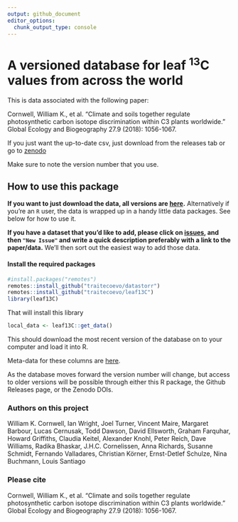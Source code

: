 ```yaml
---
output: github_document
editor_options: 
  chunk_output_type: console
---
```


# A versioned database for leaf <sup>13</sup>C values from across the world

This is data associated with the following paper:

Cornwell, William K., et al. "Climate and soils together regulate photosynthetic carbon isotope discrimination within C3 plants worldwide." Global Ecology and Biogeography 27.9 (2018): 1056-1067.

If you just want the up-to-date csv, just download from the releases tab or go to [zenodo](https://zenodo.org/records/15233940)

Make sure to note the version number that you use. 

## How to use this package

**If you want to just download the data, all versions are [here](https://github.com/wcornwell/leaf13C/releases).**  Alternatively if you're an `R` user, the data is wrapped up in a handy little data packages.  See below for how to use it.  

**If you have a dataset that you'd like to add, please click on [issues](https://github.com/wcornwell/leaf13C/issues), and then `"New Issue"` and write a quick description preferably with a link to the paper/data.** We'll then sort out the easiest way to add those data.  

#### Install the required packages

```r
#install.packages("remotes")
remotes::install_github("traitecoevo/datastorr")
remotes::install_github("traitecoevo/leaf13C")
library(leaf13C)
```
That will install this library

```r
local_data <- leaf13C::get_data()
```
This should download the most recent version of the database on to your computer and load it into R.  

Meta-data for these columns are [here](https://github.com/traitecoevo/leaf13C/blob/master/leaf13C_metadata.txt).

As the database moves forward the version number will change, but access to older versions will be possible through either this R package, the Github Releases page, or the Zenodo DOIs.

### Authors on this project

William K. Cornwell, Ian Wright, Joel Turner, Vincent Maire, Margaret Barbour, Lucas Cernusak, Todd Dawson,
David Ellsworth, Graham Farquhar, Howard Griffiths, Claudia Keitel, Alexander Knohl, Peter Reich,
Dave Williams, Radika Bhaskar, J.H.C. Cornelissen,
Anna Richards, Susanne Schmidt, Fernando Valladares, Christian Körner, Ernst-Detlef Schulze, Nina Buchmann, Louis Santiago

### Please cite

Cornwell, William K., et al. "Climate and soils together regulate photosynthetic carbon isotope discrimination within C3 plants worldwide." Global Ecology and Biogeography 27.9 (2018): 1056-1067.
